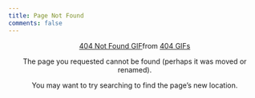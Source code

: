 ```yaml
---
title: Page Not Found
comments: false
---
```


<center>

<div class="tenor-gif-embed" data-postid="24907780" data-share-method="host" data-aspect-ratio="1.33333" data-width="50%"><a href="https://tenor.com/view/404-not-found-error-20th-century-fox-gif-24907780">404 Not Found GIF</a>from <a href="https://tenor.com/search/404-gifs">404 GIFs</a></div> <script type="text/javascript" async src="https://tenor.com/embed.js"></script>

The page you requested cannot be found (perhaps it was moved or renamed).

You may want to try searching to find the page's new location.

</center>